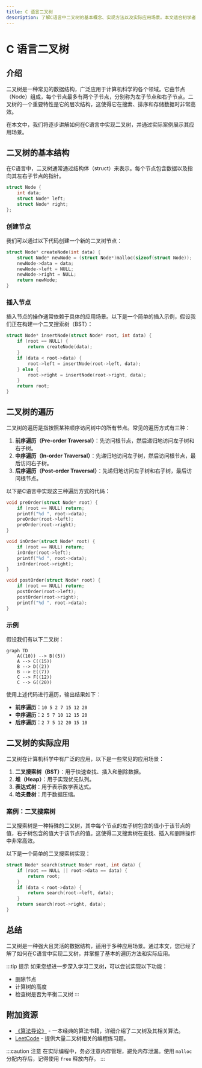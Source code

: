 ```yaml
---
title: C 语言二叉树
description: 了解C语言中二叉树的基本概念、实现方法以及实际应用场景。本文适合初学者，通过代码示例和图表帮助您掌握二叉树的核心知识。
---
```


# C 语言二叉树

## 介绍

二叉树是一种常见的数据结构，广泛应用于计算机科学的各个领域。它由节点（Node）组成，每个节点最多有两个子节点，分别称为左子节点和右子节点。二叉树的一个重要特性是它的层次结构，这使得它在搜索、排序和存储数据时非常高效。

在本文中，我们将逐步讲解如何在C语言中实现二叉树，并通过实际案例展示其应用场景。

## 二叉树的基本结构

在C语言中，二叉树通常通过结构体（struct）来表示。每个节点包含数据以及指向其左右子节点的指针。

```c
struct Node {
    int data;
    struct Node* left;
    struct Node* right;
};
```

### 创建节点

我们可以通过以下代码创建一个新的二叉树节点：

```c
struct Node* createNode(int data) {
    struct Node* newNode = (struct Node*)malloc(sizeof(struct Node));
    newNode->data = data;
    newNode->left = NULL;
    newNode->right = NULL;
    return newNode;
}
```

### 插入节点

插入节点的操作通常依赖于具体的应用场景。以下是一个简单的插入示例，假设我们正在构建一个二叉搜索树（BST）：

```c
struct Node* insertNode(struct Node* root, int data) {
    if (root == NULL) {
        return createNode(data);
    }
    if (data < root->data) {
        root->left = insertNode(root->left, data);
    } else {
        root->right = insertNode(root->right, data);
    }
    return root;
}
```

## 二叉树的遍历

二叉树的遍历是指按照某种顺序访问树中的所有节点。常见的遍历方式有三种：

1. **前序遍历（Pre-order Traversal）**：先访问根节点，然后递归地访问左子树和右子树。
2. **中序遍历（In-order Traversal）**：先递归地访问左子树，然后访问根节点，最后访问右子树。
3. **后序遍历（Post-order Traversal）**：先递归地访问左子树和右子树，最后访问根节点。

以下是C语言中实现这三种遍历方式的代码：

```c
void preOrder(struct Node* root) {
    if (root == NULL) return;
    printf("%d ", root->data);
    preOrder(root->left);
    preOrder(root->right);
}

void inOrder(struct Node* root) {
    if (root == NULL) return;
    inOrder(root->left);
    printf("%d ", root->data);
    inOrder(root->right);
}

void postOrder(struct Node* root) {
    if (root == NULL) return;
    postOrder(root->left);
    postOrder(root->right);
    printf("%d ", root->data);
}
```

### 示例

假设我们有以下二叉树：

```mermaid
graph TD
    A((10)) --> B((5))
    A --> C((15))
    B --> D((2))
    B --> E((7))
    C --> F((12))
    C --> G((20))
```

使用上述代码进行遍历，输出结果如下：

- **前序遍历**：`10 5 2 7 15 12 20`
- **中序遍历**：`2 5 7 10 12 15 20`
- **后序遍历**：`2 7 5 12 20 15 10`

## 二叉树的实际应用

二叉树在计算机科学中有广泛的应用，以下是一些常见的应用场景：

1. **二叉搜索树（BST）**：用于快速查找、插入和删除数据。
2. **堆（Heap）**：用于实现优先队列。
3. **表达式树**：用于表示数学表达式。
4. **哈夫曼树**：用于数据压缩。

### 案例：二叉搜索树

二叉搜索树是一种特殊的二叉树，其中每个节点的左子树包含的值小于该节点的值，右子树包含的值大于该节点的值。这使得二叉搜索树在查找、插入和删除操作中非常高效。

以下是一个简单的二叉搜索树实现：

```c
struct Node* search(struct Node* root, int data) {
    if (root == NULL || root->data == data) {
        return root;
    }
    if (data < root->data) {
        return search(root->left, data);
    }
    return search(root->right, data);
}
```

## 总结

二叉树是一种强大且灵活的数据结构，适用于多种应用场景。通过本文，您已经了解了如何在C语言中实现二叉树，并掌握了基本的遍历方法和实际应用。

:::tip 提示
如果您想进一步深入学习二叉树，可以尝试实现以下功能：
- 删除节点
- 计算树的高度
- 检查树是否为平衡二叉树
:::

## 附加资源

- [《算法导论》](https://mitpress.mit.edu/books/introduction-algorithms) - 一本经典的算法书籍，详细介绍了二叉树及其相关算法。
- [LeetCode](https://leetcode.com/) - 提供大量二叉树相关的编程练习题。

:::caution 注意
在实际编程中，务必注意内存管理，避免内存泄漏。使用 `malloc` 分配内存后，记得使用 `free` 释放内存。
:::